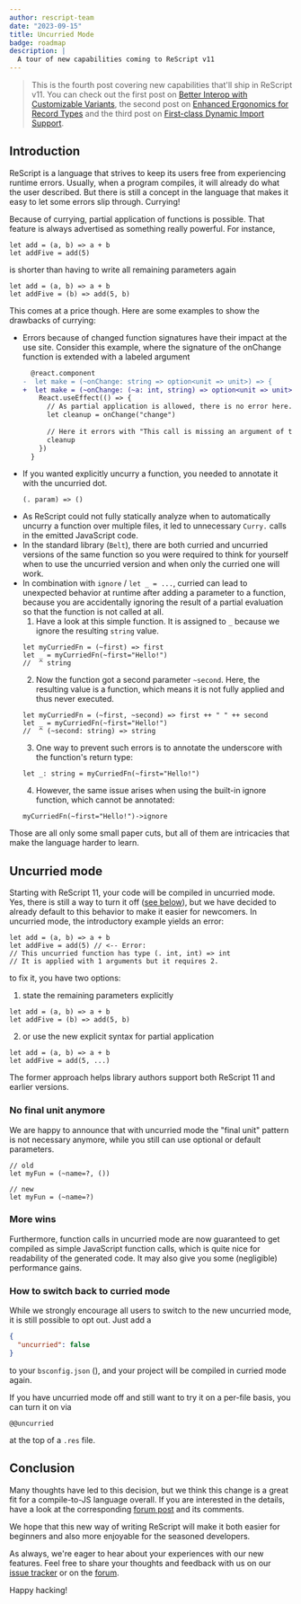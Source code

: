 ```yaml
---
author: rescript-team
date: "2023-09-15"
title: Uncurried Mode
badge: roadmap
description: |
  A tour of new capabilities coming to ReScript v11
---
```


> This is the fourth post covering new capabilities that'll ship in ReScript v11. You can check out the first post on [Better Interop with Customizable Variants](/blog/improving-interop), the second post on [Enhanced Ergonomics for Record Types](/blog/enhanced-ergonomics-for-record-types) and the third post on [First-class Dynamic Import Support](/blog/first-class-dynamic-import-support).

## Introduction

ReScript is a language that strives to keep its users free from experiencing runtime errors. Usually, when a program compiles, it will already do what the user described.
But there is still a concept in the language that makes it easy to let some errors slip through. Currying! 

Because of currying, partial application of functions is possible. That feature is always advertised as something really powerful. For instance, 

```rescript
let add = (a, b) => a + b
let addFive = add(5)
```

is shorter than having to write all remaining parameters again 

```rescript
let add = (a, b) => a + b
let addFive = (b) => add(5, b)
```

This comes at a price though. Here are some examples to show the drawbacks of currying: 

* Errors because of changed function signatures have their impact at the use site. Consider this example, where the signature of the onChange function is extended with
a labeled argument 
  ```diff
    @react.component
  -  let make = (~onChange: string => option<unit => unit>) => {
  +  let make = (~onChange: (~a: int, string) => option<unit => unit>) => {
      React.useEffect(() => {
        // As partial application is allowed, there is no error here.
        let cleanup = onChange("change") 
        
        // Here it errors with "This call is missing an argument of type (~a: int)"
        cleanup 
      })
    }
  ```
* If you wanted explicitly uncurry a function, you needed to annotate it with the uncurried dot. 
  ```rescript
  (. param) => ()
  ```
* As ReScript could not fully statically analyze when to automatically uncurry a function over multiple files, it led to unnecessary `Curry.` calls in the emitted JavaScript code. 
* In the standard library (`Belt`), there are both curried and uncurried versions of the same function so you were required to think for yourself when to use the uncurried version and when only the curried one will work.
* In combination with `ignore` / `let _ = ...`, curried can lead to unexpected behavior at runtime after adding a parameter to a function, because you are accidentally ignoring the result of a partial evaluation so that the function is not called at all.
  1. Have a look at this simple function. It is assigned to `_` because we ignore the resulting `string` value. 
    ```res
    let myCurriedFn = (~first) => first
    let _ = myCurriedFn(~first="Hello!")
    //  ^ string
    ```
  2. Now the function got a second parameter `~second`. Here, the resulting value is a function, which means it is not fully applied and thus never executed.
    ```res
    let myCurriedFn = (~first, ~second) => first ++ " " ++ second
    let _ = myCurriedFn(~first="Hello!")
    //  ^ (~second: string) => string
    ```
  3. One way to prevent such errors is to annotate the underscore with the function's return type:
    ```res
    let _: string = myCurriedFn(~first="Hello!")
    ```
  4. However, the same issue arises when using the built-in ignore function, which cannot be annotated:
    ```res
    myCurriedFn(~first="Hello!")->ignore
    ```

Those are all only some small paper cuts, but all of them are intricacies that make the language harder to learn. 

## Uncurried mode

Starting with ReScript 11, your code will be compiled in uncurried mode. Yes, there is still a way to turn it off ([see below](#how-to-switch-back-to-curried-mode)), but we have decided to already default to this behavior to make it easier for newcomers.
In uncurried mode, the introductory example yields an error:

```rescript
let add = (a, b) => a + b
let addFive = add(5) // <-- Error:
// This uncurried function has type (. int, int) => int
// It is applied with 1 arguments but it requires 2.
```

to fix it, you have two options:

1. state the remaining parameters explicitly 
  ```rescript
  let add = (a, b) => a + b
  let addFive = (b) => add(5, b)
  ```
2. or use the new explicit syntax for partial application 
  ```rescript
  let add = (a, b) => a + b
  let addFive = add(5, ...)
  ```

The former approach helps library authors support both ReScript 11 and earlier versions.

### No final unit anymore

We are happy to announce that with uncurried mode the "final unit" pattern is not necessary anymore, while you still can use optional or default parameters.

```res
// old 
let myFun = (~name=?, ())

// new
let myFun = (~name=?)
```

### More wins

Furthermore, function calls in uncurried mode are now guaranteed to get compiled as simple JavaScript function calls, which is quite nice for readability of the generated code. 
It may also give you some (negligible) performance gains. 

### How to switch back to curried mode

While we strongly encourage all users to switch to the new uncurried mode, it is still possible to opt out. Just add a

```json
{
  "uncurried": false
}
```

to your `bsconfig.json` (), and your project will be compiled in curried mode again.

If you have uncurried mode off and still want to try it on a per-file basis, you can turn it on via 

```rescript
@@uncurried
```

at the top of a `.res` file.

## Conclusion

Many thoughts have led to this decision, but we think this change is a great fit for a compile-to-JS language overall. If you are interested in the details, have a look at the corresponding [forum post](https://forum.rescript-lang.org/t/uncurried-by-default/) and its comments.

We hope that this new way of writing ReScript will make it both easier for beginners and also more enjoyable for the seasoned developers.

As always, we're eager to hear about your experiences with our new features. Feel free to share your thoughts and feedback with us on our [issue tracker](https://github.com/rescript-lang/rescript-compiler/issues) or on the [forum](https://forum.rescript-lang.org).

Happy hacking!
